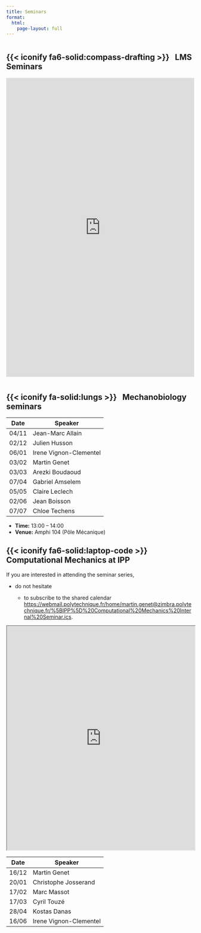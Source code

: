 ```yaml
---
title: Seminars
format:
  html:
    page-layout: full
---
```


:::: {style='margin-top: 3em;'}
::::

## {{< iconify fa6-solid:compass-drafting >}} &nbsp; LMS Seminars

<iframe src="https://calendar.google.com/calendar/embed?height=600&amp;wkst=1&amp;bgcolor=%23ffffff&amp;ctz=Europe%2FParis&amp;src=lms.seminaires%40gmail.com&amp;ctz=Europe%2FParis;color=%233F51B5&amp;mode=AGENDA&amp;hl=en&amp;showTitle=0&amp;showCalendars=0"
        style="border:0" scrolling="no" height="800" frameborder="0" width="100%"></iframe>


<!-- | Date           | Speaker                              | Institution                               | Seminar Type |
|----------------|--------------------------------------|-------------------------------------------|--------------|
| September 19   | Adrien Baldit                        | Université de Lorraine                    | LMS   |
| September 26   | Arthur Despres                       | Grenoble INP, Université Grenoble Alpes   | LMS   |
| October 03     | Hao Gao                              | University of Glasgow                     | LMS   |
| October 10     | Jean-Charles Passieux                | INSA de Toulouse                          | LMS   |
| October 17     | Benoît Roman                         | PMMH – ESPCI, Paris                       | LMS   |
| November 07    | Angkur Jyoti Dipanka Shaikeea        | University of Cambridge                   | LMS   |
| November 14    | MEDISIM seminars and workshop        | (all day)                                 | MEDISIM      |
| November 21    | Martina Bramberger                   | NorthWest Research Associates, Boulder    | MECA  |
| November 28    |                                      |                                           | LMS   |
| December 05    | Pedro Reis                           | EPFL                                      | LMS   |
| December 11    | Triona Lally                         | Trinity College Dublin                    | MECA  |
| December 19    | Marie-Agathe Charpagne               | University of Illinois Urbana-Champaign   | LMS   |

- **Time:** Every Thursday, 14:00 – 15:00 (unless otherwise specified)
- **Venue:** Amphi 104 (Pôle Mécanique) -->

:::: {style='margin-top: 3em;'}
::::

## {{< iconify fa-solid:lungs >}} &nbsp; Mechanobiology seminars

| Date       | Speaker                |
|------------|-------------------------|
| 04/11      | Jean-Marc Allain        |
| 02/12      | Julien Husson           |
| 06/01      | Irene Vignon-Clementel  |
| 03/02      | Martin Genet            |
| 03/03      | Arezki Boudaoud         |
| 07/04      | Gabriel Amselem         |
| 05/05      | Claire Leclech          |
| 02/06      | Jean Boisson            |
| 07/07      | Chloe Techens           |

- **Time:** 13:00 – 14:00 
- **Venue:** Amphi 104 (Pôle Mécanique)

## {{< iconify fa6-solid:laptop-code >}} &nbsp; Computational Mechanics at IPP

If you are interested in attending the seminar series, 

* do not hesitate 

    * to subscribe to the shared calendar [https://webmail.polytechnique.fr/home/martin.genet@zimbra.polytechnique.fr/%5BIPP%5D%20Computational%20Mechanics%20Internal%20Seminar.ics](https://webmail.polytechnique.fr/home/martin.genet@zimbra.polytechnique.fr/%5BIPP%5D%20Computational%20Mechanics%20Internal%20Seminar.ics). 

<iframe height="600" src="https://framagenda.org/apps/calendar/embed/wSpe8zeZgDFTEJRk/listMonth/now" width="100%"></iframe>

| Date       | Speaker                |
|------------|-------------------------|
| 16/12      | Martin Genet            |
| 20/01      | Christophe Josserand     |
| 17/02      | Marc Massot             |
| 17/03      | Cyril Touzé             |
| 28/04      | Kostas Danas            |
| 16/06      | Irene Vignon-Clementel  |
